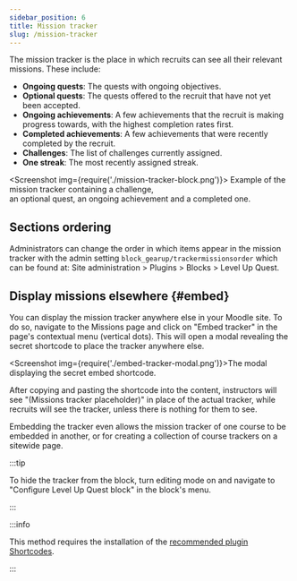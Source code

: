 ```yaml
---
sidebar_position: 6
title: Mission tracker
slug: /mission-tracker
---
```



The mission tracker is the place in which recruits can see all their relevant missions. These include:

- **Ongoing quests**: The quests with ongoing objectives.
- **Optional quests**: The quests offered to the recruit that have not yet been accepted.
- **Ongoing achievements**: A few achievements that the recruit is making progress towards, with the highest completion rates first.
- **Completed achievements**: A few achievements that were recently completed by the recruit.
- **Challenges**: The list of challenges currently assigned.
- **One streak**: The most recently assigned streak.

<Screenshot img={require('./mission-tracker-block.png')}>
    Example of the mission tracker containing a challenge,<br />an optional quest, an ongoing achievement and a completed one.
</Screenshot>

## Sections ordering

Administrators can change the order in which items appear in the mission tracker with the admin setting `block_gearup/trackermissionsorder` which can be found at: Site administration > Plugins > Blocks > Level Up Quest.

## Display missions elsewhere {#embed}

You can display the mission tracker anywhere else in your Moodle site. To do so, navigate to the Missions page and click on "Embed tracker" in the page's contextual menu (vertical dots). This will open a modal revealing the secret shortcode to place the tracker anywhere else.

<Screenshot img={require('./embed-tracker-modal.png')}>The modal displaying the secret embed shortcode.</Screenshot>

After copying and pasting the shortcode into the content, instructors will see "(Missions tracker placeholder)" in place of the actual tracker, while recruits will see the tracker, unless there is nothing for them to see.

Embedding the tracker even allows the mission tracker of one course to be embedded in another, or for creating a collection of course trackers on a sitewide page.

:::tip

To hide the tracker from the block, turn editing mode on and navigate to "Configure Level Up Quest block" in the block's menu.

:::

:::info

This method requires the installation of the [recommended plugin Shortcodes](../../installation/recommended-plugins.mdx).

:::